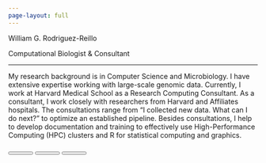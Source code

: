 ```yaml
---
page-layout: full
---
```


```{=html}
<!DOCTYPE html>
<html lang="en">

<head>
  <meta charset="utf-8">
  <title>W. Rodriguez</title>
  <meta name="description" content="Personal Website for WGR.">
  <meta name="author" content="William G. Rodriguez-Reillo" />
  <meta name="viewport" content="width=device-width, initial-scale=1.0, minimum-scale=1.0, maximum-scale=1.0, user-scalable=no">
  <link rel="stylesheet" media="screen" href="main.css">
  <link href="https://fonts.googleapis.com/css?family=Quicksand" rel="stylesheet" />
  <link rel="stylesheet" href="https://cdn.jsdelivr.net/npm/bulma@0.8.2/css/bulma.min.css" />
  <link rel="stylesheet" href="https://cdnjs.cloudflare.com/ajax/libs/font-awesome/6.4.2/css/all.min.css" />
  <link rel="stylesheet" href="https://cdn.jsdelivr.net/npm/bulma-social@1/bin/bulma-social.min.css" />
  <link rel="stylesheet" href="css/styles.css" />
</head>

<body>
    <div class="tile is-6 is-parent" id="left">
      <div class="tile is-child pink post">
        <p class="title is-2 name">William G. Rodriguez-Reillo</p>
        <p class="subtitle has-text-grey job">Computational Biologist &amp; Consultant</p>
        <hr class="hr" />
        <div class="content has-text-grey description">
          <p>
            My research background is in Computer Science and Microbiology. I have extensive expertise working with large-scale genomic data. 
            Currently, I work at Harvard Medical School as a Research Computing Consultant. As a consultant, I work closely with researchers 
            from Harvard and Affiliates hospitals. The consultations range from “I collected new data. What can I do next?” to optimize an 
            established pipeline. Besides consultations, I help to develop documentation and training to effectively use High-Performance 
            Computing (HPC) clusters and R for statistical computing and graphics.
          </p>
        </div>
        <div class="buttons">
          <button class="button is-medium is-x-twitter" style="width: 50px;" onclick="window.open('https://twitter.com/genobriel','_blank')">
            <i class="fa-brands fa-x-twitter fa-lg"></i>
          </button>
          <button class="button is-medium is-linkedin" style="width: 50px;" onclick="window.open('https://linkedin.com/in/wreillo','_blank')">
            <i class="fab fa-linkedin-in fa-lg"></i>
          </button>
          <button class="button is-medium is-github" style="width: 50px;" onclick="window.open('https://github.com/wreillo','_blank')">
            <i class="fab fa-github fa-lg"></i>
          </button>
        </div>
      </div>
    </div>
    <div class="tile is-6 is-parent" id="right"></div>  
  </body>
</html>
```

